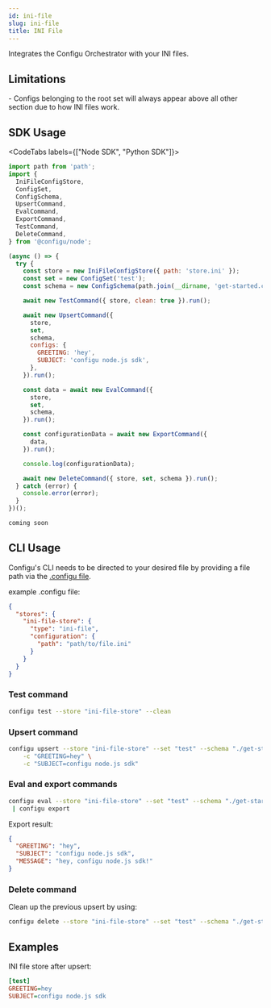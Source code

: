 ```yaml
---
id: ini-file
slug: ini-file
title: INI File
---
```


Integrates the Configu Orchestrator with your INI files.

## Limitations

<Admonition type="info">
- Configs belonging to the root set will always appear above all other section due to how INI files work.

</Admonition>

## SDK Usage

<CodeTabs labels={["Node SDK", "Python SDK"]}>

```js
import path from 'path';
import {
  IniFileConfigStore,
  ConfigSet,
  ConfigSchema,
  UpsertCommand,
  EvalCommand,
  ExportCommand,
  TestCommand,
  DeleteCommand,
} from '@configu/node';

(async () => {
  try {
    const store = new IniFileConfigStore({ path: 'store.ini' });
    const set = new ConfigSet('test');
    const schema = new ConfigSchema(path.join(__dirname, 'get-started.cfgu.json'));

    await new TestCommand({ store, clean: true }).run();

    await new UpsertCommand({
      store,
      set,
      schema,
      configs: {
        GREETING: 'hey',
        SUBJECT: 'configu node.js sdk',
      },
    }).run();

    const data = await new EvalCommand({
      store,
      set,
      schema,
    }).run();

    const configurationData = await new ExportCommand({
      data,
    }).run();

    console.log(configurationData);

    await new DeleteCommand({ store, set, schema }).run();
  } catch (error) {
    console.error(error);
  }
})();
```

```python
coming soon
```

</CodeTabs>

## CLI Usage

Configu's CLI needs to be directed to your desired file by providing a file path via the [.configu file](../cli-config).

example .configu file:

```json
{
  "stores": {
    "ini-file-store": {
      "type": "ini-file",
      "configuration": {
        "path": "path/to/file.ini"
      }
    }
  }
}
```

### Test command

```bash
configu test --store "ini-file-store" --clean
```

### Upsert command

```bash
configu upsert --store "ini-file-store" --set "test" --schema "./get-started.cfgu.json" \
    -c "GREETING=hey" \
    -c "SUBJECT=configu node.js sdk"
```

### Eval and export commands

```bash
configu eval --store "ini-file-store" --set "test" --schema "./get-started.cfgu.json" \
 | configu export
```

Export result:

```json
{
  "GREETING": "hey",
  "SUBJECT": "configu node.js sdk",
  "MESSAGE": "hey, configu node.js sdk!"
}
```

### Delete command

Clean up the previous upsert by using:

```bash
configu delete --store "ini-file-store" --set "test" --schema "./get-started.cfgu.json"
```

## Examples

INI file store after upsert:

```ini
[test]
GREETING=hey
SUBJECT=configu node.js sdk
```
